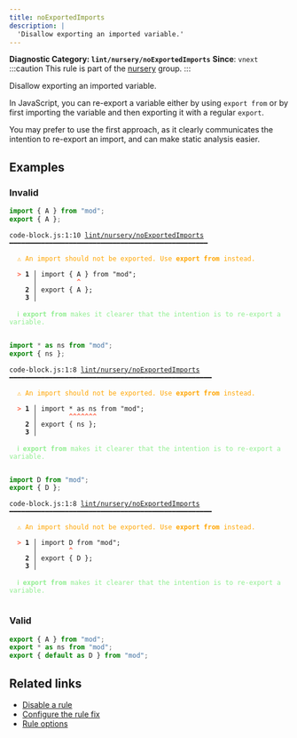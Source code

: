 ```yaml
---
title: noExportedImports
description: |
  'Disallow exporting an imported variable.'
---
```


**Diagnostic Category: `lint/nursery/noExportedImports`**
<Tabs>
<TabItem label="JavaScript (and super languages)" icon="seti:javascript">
**Since**: `vnext`
:::caution
This rule is part of the [nursery](/linter/rules/#nursery) group.
:::

Disallow exporting an imported variable.

In JavaScript, you can re-export a variable either by using `export from` or
by first importing the variable and then exporting it with a regular `export`.

You may prefer to use the first approach, as it clearly communicates the intention
to re-export an import, and can make static analysis easier.

## Examples

### Invalid

```js
import { A } from "mod";
export { A };
```

<pre class="language-text"><code class="language-text">code-block.js:1:10 <a href="https://biomejs.dev/linter/rules/no-exported-imports">lint/nursery/noExportedImports</a> ━━━━━━━━━━━━━━━━━━━━━━━━━━━━━━━━━━━━━━━━━━━━━━━━━━<br /><br /><strong><span style="color: Orange;">  </span></strong><strong><span style="color: Orange;">⚠</span></strong> <span style="color: Orange;">An import should not be exported. Use </span><span style="color: Orange;"><strong>export from</strong></span><span style="color: Orange;"> instead.</span><br />  <br /><strong><span style="color: Tomato;">  </span></strong><strong><span style="color: Tomato;">&gt;</span></strong> <strong>1 │ </strong>import &#123; A &#125; from &quot;mod&quot;;<br />   <strong>   │ </strong>         <strong><span style="color: Tomato;">^</span></strong><br />    <strong>2 │ </strong>export &#123; A &#125;;<br />    <strong>3 │ </strong><br />  <br /><strong><span style="color: lightgreen;">  </span></strong><strong><span style="color: lightgreen;">ℹ</span></strong> <span style="color: lightgreen;"><strong>export from</strong></span><span style="color: lightgreen;"> makes it clearer that the intention is to re-export a variable.</span><br />  <br /></code></pre>

```js
import * as ns from "mod";
export { ns };
```

<pre class="language-text"><code class="language-text">code-block.js:1:8 <a href="https://biomejs.dev/linter/rules/no-exported-imports">lint/nursery/noExportedImports</a> ━━━━━━━━━━━━━━━━━━━━━━━━━━━━━━━━━━━━━━━━━━━━━━━━━━━<br /><br /><strong><span style="color: Orange;">  </span></strong><strong><span style="color: Orange;">⚠</span></strong> <span style="color: Orange;">An import should not be exported. Use </span><span style="color: Orange;"><strong>export from</strong></span><span style="color: Orange;"> instead.</span><br />  <br /><strong><span style="color: Tomato;">  </span></strong><strong><span style="color: Tomato;">&gt;</span></strong> <strong>1 │ </strong>import &#42; as ns from &quot;mod&quot;;<br />   <strong>   │ </strong>       <strong><span style="color: Tomato;">^</span></strong><strong><span style="color: Tomato;">^</span></strong><strong><span style="color: Tomato;">^</span></strong><strong><span style="color: Tomato;">^</span></strong><strong><span style="color: Tomato;">^</span></strong><strong><span style="color: Tomato;">^</span></strong><strong><span style="color: Tomato;">^</span></strong><br />    <strong>2 │ </strong>export &#123; ns &#125;;<br />    <strong>3 │ </strong><br />  <br /><strong><span style="color: lightgreen;">  </span></strong><strong><span style="color: lightgreen;">ℹ</span></strong> <span style="color: lightgreen;"><strong>export from</strong></span><span style="color: lightgreen;"> makes it clearer that the intention is to re-export a variable.</span><br />  <br /></code></pre>

```js
import D from "mod";
export { D };
```

<pre class="language-text"><code class="language-text">code-block.js:1:8 <a href="https://biomejs.dev/linter/rules/no-exported-imports">lint/nursery/noExportedImports</a> ━━━━━━━━━━━━━━━━━━━━━━━━━━━━━━━━━━━━━━━━━━━━━━━━━━━<br /><br /><strong><span style="color: Orange;">  </span></strong><strong><span style="color: Orange;">⚠</span></strong> <span style="color: Orange;">An import should not be exported. Use </span><span style="color: Orange;"><strong>export from</strong></span><span style="color: Orange;"> instead.</span><br />  <br /><strong><span style="color: Tomato;">  </span></strong><strong><span style="color: Tomato;">&gt;</span></strong> <strong>1 │ </strong>import D from &quot;mod&quot;;<br />   <strong>   │ </strong>       <strong><span style="color: Tomato;">^</span></strong><br />    <strong>2 │ </strong>export &#123; D &#125;;<br />    <strong>3 │ </strong><br />  <br /><strong><span style="color: lightgreen;">  </span></strong><strong><span style="color: lightgreen;">ℹ</span></strong> <span style="color: lightgreen;"><strong>export from</strong></span><span style="color: lightgreen;"> makes it clearer that the intention is to re-export a variable.</span><br />  <br /></code></pre>

### Valid

```js
export { A } from "mod";
export * as ns from "mod";
export { default as D } from "mod";
```

## Related links

- [Disable a rule](/linter/#disable-a-lint-rule)
- [Configure the rule fix](/linter#configure-the-rule-fix)
- [Rule options](/linter/#rule-options)

</TabItem>
</Tabs>

